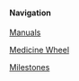 #### Navigation

[Manuals](/manuals)

[Medicine Wheel](/manuals/medicine-wheel)

[Milestones](/manuals/milestones)